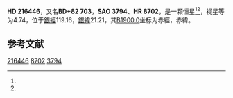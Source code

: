 {{Starbox begin
| name = HD 216446
}}
{{Starbox observe
| epoch = [[J2000.0|J2000.0]]
| constell = {{星座名待查}}<ref name=SIMBAD>{{cite web
 | url=http://simbad.u-strasbg.fr/simbad/sim-id?Ident=HR+8702
 | title=Pulsating variable Star
 | publisher=Centre de Données astronomiques de Strasbourg
 | work=SIMBAD
 | accessdate=2012-07-13
 | archive-date=2019-07-20
 | archive-url=https://web.archive.org/web/20190720185658/http://simbad.u-strasbg.fr/simbad/sim-id?Ident=HR+8702
 | dead-url=no
 }}</ref><ref name=DATA>{{cite web
 | url=http://vizier.u-strasbg.fr/viz-bin/VizieR-5?-out.add=.&-source=5050&-corr=PK=HR&-out.max=9999&HR=8702
 | title=VizieR Detailed Page
 | accessdate=2012-07-13
 | archive-url=https://web.archive.org/web/20160304234223/http://vizier.u-strasbg.fr/viz-bin/VizieR-5?-out.add=.&-source=5050&-corr=PK=HR&-out.max=9999&HR=8702
 | archive-date=2016-03-04
 | dead-url=yes
 }}</ref>
| 星官 = 
| ra = {{RA|22|47|29}}<ref name=SIMBAD /><ref name=DATA />
| dec = {{DEC|+83|9|14}}<ref name=SIMBAD /><ref name=DATA />
| appmag_v = 4.74<ref name=SIMBAD /><ref name=DATA />
}}
{{Starbox character
| class = K3III<ref name=SIMBAD /><ref name=DATA />
| b-v = 1.26<ref name=SIMBAD /><ref name=DATA />
| u-b = 1.35<ref name=SIMBAD /><ref name=DATA />
| r-i = 0.67<ref name=SIMBAD /><ref name=DATA />
| variable = 
}}
{{Starbox astrometry
| radial_v = 1.35
| prop_mo_ra = -31
| parallax = -0.018
| p_error = 
}}
{{Starbox catalog
| names =BD+82 703，[[SAO星表|SAO]] 3794，[[HD星表|HD]] 216446，[[HR星表|HR]] 8702}}
{{Starbox reference |Simbad=HR+8702}}
{{Starbox end}}

'''HD 216446'''，又名'''BD+82 703'''，'''SAO 3794'''、'''HR 8702'''，是一颗恒星<ref name=SIMBAD /><ref name=DATA />，视星等为4.74，位于[[銀道座標系|銀經]]119.16，[[銀道座標系|銀緯]]21.21，其[[B1900.0|B1900.0]]坐标为赤經{{RA|22|47|52.7}}，赤緯{{DEC|+82|21.21|24}}。

== 参考文献 ==
{{reflist}}

{{star-stub}}

[[Category:HD和HDE天體|216446]]
[[Category:HR天體|8702]]
[[Category:SAO天體|3794]]